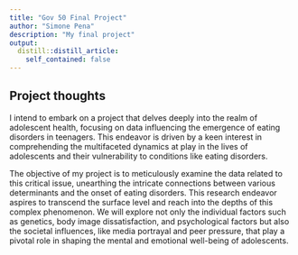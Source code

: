 ```yaml
---
title: "Gov 50 Final Project"
author: "Simone Pena"
description: "My final project"
output:
  distill::distill_article:
    self_contained: false
---
```




## Project thoughts

I intend to embark on a project that delves deeply into the realm of adolescent health, focusing on data influencing the emergence of eating disorders in teenagers. This endeavor is driven by a keen interest in comprehending the multifaceted dynamics at play in the lives of adolescents and their vulnerability to conditions like eating disorders.

The objective of my project is to meticulously examine the data related to this critical issue, unearthing the intricate connections between various determinants and the onset of eating disorders. This research endeavor aspires to transcend the surface level and reach into the depths of this complex phenomenon. We will explore not only the individual factors such as genetics, body image dissatisfaction, and psychological factors but also the societal influences, like media portrayal and peer pressure, that play a pivotal role in shaping the mental and emotional well-being of adolescents.

